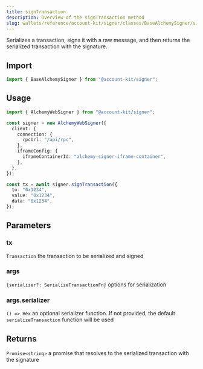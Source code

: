 ```yaml
---
title: signTransaction
description: Overview of the signTransaction method
slug: wallets/reference/account-kit/signer/classes/BaseAlchemySigner/signTransaction
---
```


Serializes a transaction, signs it with a raw message, and then returns the serialized transaction with the signature.

## Import

```ts
import { BaseAlchemySigner } from "@account-kit/signer";
```

## Usage

```ts
import { AlchemyWebSigner } from "@account-kit/signer";

const signer = new AlchemyWebSigner({
  client: {
    connection: {
      rpcUrl: "/api/rpc",
    },
    iframeConfig: {
      iframeContainerId: "alchemy-signer-iframe-container",
    },
  },
});

const tx = await signer.signTransaction({
  to: "0x1234",
  value: "0x1234",
  data: "0x1234",
});
```

## Parameters

### tx

`Transaction`
the transaction to be serialized and signed

### args

`{serializer?: SerializeTransactionFn}`
options for serialization

### args.serializer

`() => Hex`
an optional serializer function. If not provided, the default `serializeTransaction` function will be used

## Returns

`Promise<string>`
a promise that resolves to the serialized transaction with the signature
